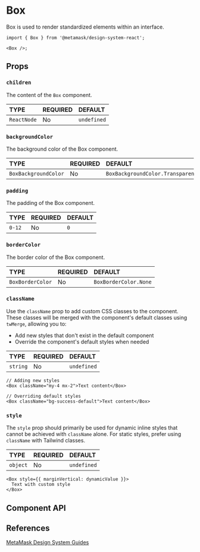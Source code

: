 

# Box

Box is used to render standardized elements within an interface.

```tsx
import { Box } from '@metamask/design-system-react';

<Box />;
```

<Canvas of={BoxStories.Default} />

## Props

### `children`

The content of the `Box` component.

<table>
  <thead>
    <tr>
      <th align="left">TYPE</th>
      <th align="left">REQUIRED</th>
      <th align="left">DEFAULT</th>
    </tr>
  </thead>
  <tbody>
    <tr>
      <td align="left">
        <code>ReactNode</code>
      </td>
      <td align="left">No</td>
      <td align="left">
        <code>undefined</code>
      </td>
    </tr>
  </tbody>
</table>

<Canvas of={BoxStories.Default} />

### `backgroundColor`

The background color of the Box component.

<table>
  <thead>
    <tr>
      <th align="left">TYPE</th>
      <th align="left">REQUIRED</th>
      <th align="left">DEFAULT</th>
    </tr>
  </thead>
  <tbody>
    <tr>
      <td align="left">
        <code>BoxBackgroundColor</code>
      </td>
      <td align="left">No</td>
      <td align="left">
        <code>BoxBackgroundColor.Transparent</code>
      </td>
    </tr>
  </tbody>
</table>

<Canvas of={BoxStories.WithAlternativeBackground} />

### `padding`

The padding of the Box component.

<table>
  <thead>
    <tr>
      <th align="left">TYPE</th>
      <th align="left">REQUIRED</th>
      <th align="left">DEFAULT</th>
    </tr>
  </thead>
  <tbody>
    <tr>
      <td align="left">
        <code>0-12</code>
      </td>
      <td align="left">No</td>
      <td align="left">
        <code>0</code>
      </td>
    </tr>
  </tbody>
</table>

<Canvas of={BoxStories.PaddingVariations} />

### `borderColor`

The border color of the Box component.

<table>
  <thead>
    <tr>
      <th align="left">TYPE</th>
      <th align="left">REQUIRED</th>
      <th align="left">DEFAULT</th>
    </tr>
  </thead>
  <tbody>
    <tr>
      <td align="left">
        <code>BoxBorderColor</code>
      </td>
      <td align="left">No</td>
      <td align="left">
        <code>BoxBorderColor.None</code>
      </td>
    </tr>
  </tbody>
</table>

<Canvas of={BoxStories.WithBorder} />

### `className`

Use the `className` prop to add custom CSS classes to the component. These classes will be merged with the component's default classes using `twMerge`, allowing you to:

- Add new styles that don't exist in the default component
- Override the component's default styles when needed

<table>
  <thead>
    <tr>
      <th align="left">TYPE</th>
      <th align="left">REQUIRED</th>
      <th align="left">DEFAULT</th>
    </tr>
  </thead>
  <tbody>
    <tr>
      <td align="left">
        <code>string</code>
      </td>
      <td align="left">No</td>
      <td align="left">
        <code>undefined</code>
      </td>
    </tr>
  </tbody>
</table>

```tsx
// Adding new styles
<Box className="my-4 mx-2">Text content</Box>

// Overriding default styles
<Box className="bg-success-default">Text content</Box>
```

### `style`

The `style` prop should primarily be used for dynamic inline styles that cannot be achieved with `className` alone. For static styles, prefer using `className` with Tailwind classes.

<table>
  <thead>
    <tr>
      <th align="left">TYPE</th>
      <th align="left">REQUIRED</th>
      <th align="left">DEFAULT</th>
    </tr>
  </thead>
  <tbody>
    <tr>
      <td align="left">
        <code>object</code>
      </td>
      <td align="left">No</td>
      <td align="left">
        <code>undefined</code>
      </td>
    </tr>
  </tbody>
</table>

```tsx
<Box style={{ marginVertical: dynamicValue }}>
  Text with custom style
</Box>
```

## Component API

<Controls of={BoxStories.Default} />

## References

[MetaMask Design System Guides](https://www.notion.so/MetaMask-Design-System-Guides-Design-f86ecc914d6b4eb6873a122b83c12940)
